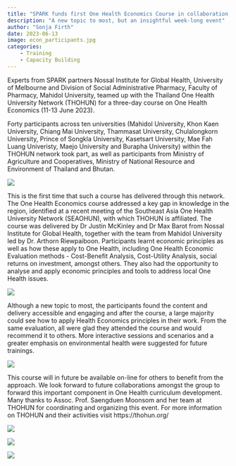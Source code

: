 ```yaml
---
title: "SPARK funds first One Health Economics Course in collaboration with THOHUN"
description: "A new topic to most, but an insightful week-long event"
author: "Sonja Firth"
date: 2023-06-13
image: econ_participants.jpg
categories:
    - Training
    - Capacity Building
---
```


<style>
    .img-fluid {
    display: block;
    margin-left: auto;
    margin-right: auto;
}
</style>

Experts from SPARK partners Nossal Institute for Global Health, University of Melbourne and Division of Social Administrative Pharmacy, Faculty of Pharmacy, Mahidol University, teamed up with the Thailand One Health University Network (THOHUN) for a three-day course on One Health Economics (11-13 June 2023).

Forty participants across ten universities (Mahidol University, Khon Kaen University, Chiang Mai University, Thammasat University, Chulalongkorn University, Prince of Songkla University, Kasetsart University, Mae Fah Luang Univeristy, Maejo University and Burapha University) within the THOHUN network took part, as well as participants from Ministry of Agriculture and Cooperatives, Ministry of National Resource and Environment of Thailand and Bhutan. 

![](econ_participants.jpg)

This is the first time that such a course has delivered through this network. The One Health Economics course addressed a key gap in knowledge in the region, identified at a recent meeting of the Southeast Asia One Health University Network (SEAOHUN), with which THOHUN is affiliated.  The course was delivered by Dr Justin McKinley and Dr Max Barot from Nossal Institute for Global Health, together with the team from Mahidol University led by Dr. Arthorn Riewpaiboon. Participants learnt economic principles as well as how these apply to One Health, including One Health Economic Evaluation methods - Cost-Benefit Analysis, Cost-Utility Analysis, social returns on investment, amongst others.  They also had the opportunity to analyse and apply economic principles and tools to address local One Health issues. 

![](econ_speaker1.jpg)

Although a new topic to most, the participants found the content and delivery accessible and engaging and after the course, a large majority could see how to apply Health Economics principles in their work. From the same evaluation, all were glad they attended the course and would recommend it to others. More interactive sessions and scenarios and a greater emphasis on environmental health were suggested for future trainings.

![](econ_speaker2.jpg)

This course will in future be available on-line for others to benefit from the approach. We look forward to future collaborations amongst the group to forward this important component in One Health curriculum development.
Many thanks to Assoc. Prof. Saengduen Moonsom and her team at THOHUN for coordinating and organizing this event.
For more information on THOHUN and their activities visit  https://thohun.org/ 

::: {layout-nrow=2}

![](econ_speaker3.jpg)

![](econ_speaker4.jpg)

:::

![](econ_speaker5.jpg)